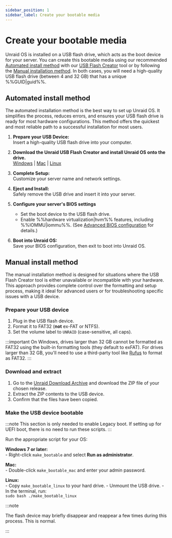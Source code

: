 ```yaml
---
sidebar_position: 1
sidebar_label: Create your bootable media
---
```


# Create your bootable media

Unraid OS is installed on a USB flash drive, which acts as the boot device for your server. You can create this bootable media using our recommended [Automated install method](./create-your-bootable-media.mdx#automated-install-method) with our [USB Flash Creator](https://unraid.net/download) tool or by following the [Manual installation method](./create-your-bootable-media.mdx#manual-install-method). In both cases, you will need a high-quality USB flash drive (between 4 and 32 GB) that has a unique %%GUID|guid%%.

## Automated install method

The automated installation method is the best way to set up Unraid OS. It simplifies the process, reduces errors, and ensures your USB flash drive is ready for most hardware configurations. This method offers the quickest and most reliable path to a successful installation for most users.

1. **Prepare your USB Device:**  
   Insert a high-quality USB flash drive into your computer.

2. **Download the Unraid USB Flash Creator and install Unraid OS onto the drive.**  
   [Windows](https://releases.unraid.net/dl/stable/usb-creator.exe) | [Mac](https://releases.unraid.net/dl/stable/usb-creator.dmg) | [Linux](https://releases.unraid.net/dl/stable/usb-creator.deb)
 
3. **Complete Setup:**  
   Customize your server name and network settings.
4. **Eject and Install:**  
   Safely remove the USB drive and insert it into your server.
5. **Configure your server's BIOS settings**
   - Set the boot device to the USB flash drive.
   - Enable %%hardware virtualization|hvm%% features, including %%IOMMU|iommu%%.  (See [Advanced BIOS configuration](../explore-the-user-interface/key-features.mdx) for details.)
6. **Boot into Unraid OS:**  
   Save your BIOS configuration, then exit to boot into Unraid OS.

## Manual install method

The manual installation method is designed for situations where the USB Flash Creator tool is either unavailable or incompatible with your hardware. This approach provides complete control over the formatting and setup process, making it ideal for advanced users or for troubleshooting specific issues with a USB device.

### Prepare your USB device

  1. Plug in the USB flash device.
  2. Format it to FAT32 (**not** ex-FAT or NTFS).  
  3. Set the volume label to `UNRAID` (case-sensitive, all caps).

  :::important
  On Windows, drives larger than 32 GB cannot be formatted as FAT32 using the built-in formatting tools (they default to exFAT). For drives larger than 32 GB, you'll need to use a third-party tool like [Rufus](https://rufus.ie/en/) to format as FAT32.
  :::

### Download and extract

  1. Go to the [Unraid Download Archive](../../download_list.mdx) and download the ZIP file of your chosen release.
  2. Extract the ZIP contents to the USB device.
  3. Confirm that the files have been copied.

### Make the USB device bootable

:::note
This section is only needed to enable Legacy boot. If setting up for UEFI boot, there is no need to run these scripts.
:::

  Run the appropriate script for your OS:

  **Windows 7 or later:**  
    - Right-click `make_bootable` and select **Run as administrator**.

  **Mac:**  
    - Double-click `make_bootable_mac` and enter your admin password.

  **Linux:**  
    - Copy `make_bootable_linux` to your hard drive.
    - Unmount the USB drive.
    - In the terminal, run:  
      ```
      sudo bash ./make_bootable_linux
      ```

  :::note
  
  The flash device may briefly disappear and reappear a few times during this process. This is normal.

  :::
